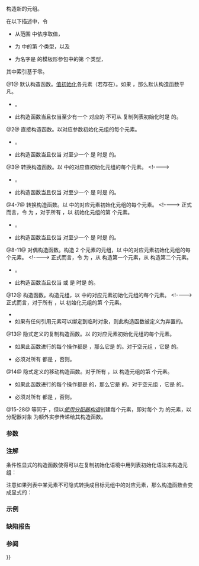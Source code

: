 {{cpp/utility/tuple/title|tuple}}
{{cpp/utility/tuple/navbar}}
{{dcl begin}}
{{dcl header|tuple}}
{{dcl|num=1|since=c++11|notes={{mark|条件性 explicit}}|1=
constexpr tuple();
}}
{{dcl|num=2|since=c++11|notes={{mark|C++14 起 constexpr}}&lt;br&gt;{{mark|条件性 explicit}}|1=
tuple( const Types&amp;... args );
}}
{{dcl|num=3|since=c++11|notes={{mark|C++14 起 constexpr}}&lt;br&gt;{{mark|条件性 explicit}}|1=
template&lt; class... UTypes &gt;
tuple( UTypes&amp;&amp;... args );
}}
{{dcl|num=4|since=c++23|notes={{mark|条件性 explicit}}|1=
template&lt; class... UTypes &gt;
constexpr tuple( tuple&lt;UTypes...&gt;&amp; other );
}}
{{dcl|num=5|since=c++11|notes={{mark|C++14 起 constexpr}}&lt;br&gt;{{mark|条件性 explicit}}|1=
template&lt; class... UTypes &gt;
tuple( const tuple&lt;UTypes...&gt;&amp; other );
}}
{{dcl|num=6|since=c++11|notes={{mark|C++14 起 constexpr}}&lt;br&gt;{{mark|条件性 explicit}}|1=
template&lt; class... UTypes &gt;
tuple( tuple&lt;UTypes...&gt;&amp;&amp; other );
}}
{{dcl|num=7|since=c++23|notes={{mark|条件性 explicit}}|1=
template&lt; class... UTypes &gt;
constexpr tuple( const tuple&lt;UTypes...&gt;&amp;&amp; other );
}}
{{dcl|num=8|since=c++23|notes={{mark|条件性 explicit}}|1=
template&lt; class U1, class U2 &gt;
constexpr tuple( std::pair&lt;U1, U2&gt;&amp; p );
}}
{{dcl|num=9|since=c++11|notes={{mark|C++14 起 constexpr}}&lt;br&gt;{{mark|条件性 explicit}}|1=
template&lt; class U1, class U2 &gt;
tuple( const std::pair&lt;U1, U2&gt;&amp; p );
}}
{{dcl|num=10|since=c++11|notes={{mark|C++14 起 constexpr}}&lt;br&gt;{{mark|条件性 explicit}}|1=
template&lt; class U1, class U2 &gt;
tuple( std::pair&lt;U1, U2&gt;&amp;&amp; p );
}}
{{dcl|num=11|since=c++23|notes={{mark|条件性 explicit}}|1=
template&lt; class U1, class U2 &gt;
constexpr tuple( const std::pair&lt;U1, U2&gt;&amp;&amp; p );
}}
{{dcl|num=12|since=c++23|notes={{mark|条件性 explicit}}|1=
template&lt; tuple-like UTuple &gt;
constexpr tuple( UTuple&amp;&amp; u );
}}
{{dcl|num=13|since=c++11|1=
tuple( const tuple&amp; other ) = default;
}}
{{dcl|num=14|since=c++11|1=
tuple( tuple&amp;&amp; other ) = default;
}}
{{dcl h|扩展分配器构造函数}}
{{dcl|num=15|since=c++11|notes={{mark|C++20 起 constexpr}}&lt;br&gt;{{mark|条件性 explicit}}|1=
template&lt; class Alloc &gt;
tuple( std::allocator_arg_t, const Alloc&amp; a );
}}
{{dcl|num=16|since=c++11|notes={{mark|C++20 起 constexpr}}&lt;br&gt;{{mark|条件性 explicit}}|1=
template&lt; class Alloc &gt;
tuple( std::allocator_arg_t, const Alloc&amp; a,
       const Types&amp;... args );
}}
{{dcl|num=17|since=c++11|notes={{mark|C++20 起 constexpr}}&lt;br&gt;{{mark|条件性 explicit}}|1=
template&lt; class Alloc, class... UTypes &gt;
tuple( std::allocator_arg_t, const Alloc&amp; a,
       UTypes&amp;&amp;... args );
}}
{{dcl|num=18|since=c++23|notes={{mark|条件性 explicit}}|1=
template&lt; class Alloc, class... UTypes &gt;
constexpr tuple( std::allocator_arg_t, const Alloc&amp; a,
                 tuple&lt;UTypes...&gt;&amp; other );
}}
{{dcl|num=19|since=c++11|notes={{mark|C++20 起 constexpr}}&lt;br&gt;{{mark|条件性 explicit}}|1=
template&lt; class Alloc, class... UTypes &gt;
tuple( std::allocator_arg_t, const Alloc&amp; a,
       const tuple&lt;UTypes...&gt;&amp; other );
}}
{{dcl|num=20|since=c++11|notes={{mark|C++20 起 constexpr}}&lt;br&gt;{{mark|条件性  explicit}}|1=
template&lt; class Alloc, class... UTypes &gt;
tuple( std::allocator_arg_t, const Alloc&amp; a,
       tuple&lt;UTypes...&gt;&amp;&amp; other );
}}
{{dcl|num=21|since=c++23|notes={{mark|条件性 explicit}}|1=
template&lt; class Alloc, class... UTypes &gt;
constexpr tuple( std::allocator_arg_t, const Alloc&amp; a,
                 const tuple&lt;UTypes...&gt;&amp;&amp; other );
}}
{{dcl|num=22|since=c++23|notes={{mark|条件性 explicit}}|1=
template&lt; class Alloc, class U1, class U2 &gt;
constexpr tuple( std::allocator_arg_t, const Alloc&amp; a,
                 std::pair&lt;U1, U2&gt;&amp; p );
}}
{{dcl|num=23|since=c++11|notes={{mark|C++20 起 constexpr}}&lt;br&gt;{{mark|条件性  explicit}}|1=
template&lt; class Alloc, class U1, class U2 &gt;
tuple( std::allocator_arg_t, const Alloc&amp; a,
       const std::pair&lt;U1, U2&gt;&amp; p );
}}
{{dcl|num=24|since=c++11|notes={{mark|C++20 起 constexpr}}&lt;br&gt;{{mark|条件性 explicit}}|1=
template&lt; class Alloc, class U1, class U2 &gt;
tuple( std::allocator_arg_t, const Alloc&amp; a,
       std::pair&lt;U1, U2&gt;&amp;&amp; p );
}}
{{dcl|num=25|since=c++23|notes={{mark|条件性 explicit}}|1=
template&lt; class Alloc, class U1, class U2 &gt;
constexpr tuple( std::allocator_arg_t, const Alloc&amp; a,
                 const std::pair&lt;U1, U2&gt;&amp;&amp; p );
}}
{{dcl|num=26|since=c++23|notes={{mark|条件性 explicit}}|1=
template&lt; class Alloc, tuple-like UTuple &gt;
constexpr tuple( std::allocator_arg_t, const Alloc&amp; a, UTuple&amp;&amp; u );
}}
{{dcl|num=27|since=c++11|notes={{mark|C++20 起 constexpr}}|1=
template&lt; class Alloc &gt;
tuple( std::allocator_arg_t, const Alloc&amp; a,
       const tuple&amp; other );
}}
{{dcl|num=28|since=c++11|notes={{mark|C++20 起 constexpr}}|1=
template&lt; class Alloc &gt;
tuple( std::allocator_arg_t, const Alloc&amp; a,
       tuple&amp;&amp; other );
}}
{{dcl end}}

构造新的元组。

在以下描述中，令
* {{c|i}} 从范围 {{range|0|sizeof...(Types)}} 中依序取值，
* {{tt|Ti}} 为 {{tt|Types}} 中的第 {{c|i}} 个类型，以及
* {{tt|Ui}} 为名字是 {{tt|UTypes}} 的模板形参包中的第 {{c|i}} 个类型，
其中索引基于零。

@1@ 默认构造函数。[[cpp/language/value initialization|值初始化]]各元素（若存在）。如果 {{c|1=sizeof...(Types) == 0}}，那么默认构造函数平凡。
* {{cpp/enable if| {{c|std::is_default_constructible&lt;Ti&gt;::value}} 对所有 {{c|i}} 都是 {{c|true}} }}。
* 此构造函数当且仅当至少有一个 {{c|i}} 对应的 {{tt|Ti}} 不可从 {{c|{}&lt;!----&gt;}} 复制列表初始化时是 {{c/core|explicit}} 的。

@2@ 直接构造函数。以对应参数初始化元组的每个元素。
* {{cpp/enable if| {{c|1=sizeof...(Types) &gt;= 1}} 且 {{c|std::is_copy_constructible&lt;Ti&gt;::value}} 对所有 {{c|i}} 都是 {{c|true}} }}。
* 此构造函数当且仅当 {{c|std::is_convertible&lt;const Ti&amp;, Ti&gt;::value}} 对至少一个 {{c|i}} 是 {{c|false}} 时是 {{c/core|explicit}} 的。

@3@ 转换构造函数。以 {{c|std::forward&lt;UTypes&gt;(args)}} 中的对应值初始化元组的每个元素。
&lt;!----&gt;
* {{cpp/enable if|
** {{c|1=sizeof...(Types) == sizeof...(UTypes)}}，且
** {{c|1=sizeof...(Types) &gt;= 1}}，且
** {{c|std::is_constructible&lt;Ti, Ui&gt;::value}} 对所有 {{c|i}} 都是 {{c|true}}，且
** 令 {{tt|D}} 为 {{rev inl|until=c++20|{{c|std::decay&lt;U0&gt;::type}}}}{{rev inl|since=c++20|{{c|std::remove_cvref_t&lt;U0&gt;}}}}，那么
*** 如果 {{c|1=sizeof...(Types) == 1}}，那么 {{tt|D}} 不是 {{tt|std::tuple}}，否则，
*** 如果 {{c|1=sizeof...(Types) == 2}} 或 {{c|1=sizeof...(Types) == 3}}，那么要么 {{tt|D}} 不是 {{lc|std::allocator_arg_t}}，要么 {{tt|T0}} 是 {{lc|std::allocator_arg_t}}
}}。
* 此构造函数当且仅当 {{c|std::is_convertible&lt;Ui, Ti&gt;::value}} 对至少一个 {{c|i}} 是 {{c|false}} 时是 {{c/core|explicit}} 的。
{{rrev|since=c++23|
* 如果任何引用元素的初始化会[[cpp/language/reference_initialization#临时量的生存期|绑定它到临时对象]]，那么定义此构造函数为弃置的。
}}

@4-7@ 转换构造函数。以 {{c|other}} 中的对应元素初始化元组的每个元素。
&lt;!----&gt;
正式而言，令 {{c|FWD(other)}} 为 {{c|std::forward&lt;decltype(other)&gt;(other)}}，对于所有 {{c|i}}，以 {{c|std::get&lt;i&gt;(FWD(other))}} 初始化元组的第 {{c|i}} 个元素。
* {{cpp/enable if|
** {{c|1=sizeof...(Types) == sizeof...(UTypes)}}，
** {{c|std::is_constructible_v&lt;TI, decltype(std::get&lt;i&gt;(FWD(other)))&gt;}} 对所有 {{c|i}} 都是 {{c|true}}，且
** 以下之一成立：
*** {{c|sizeof...(Types)}} 不是 {{c|1}}，或者
***（当 {{tt|Types...}} 展开成 {{tt|T}} 且 {{tt|UTypes...}} 展开成 {{tt|U}} 时）{{c|std::is_convertible_v&lt;decltype(other), T&gt;}}，{{c|std::is_constructible_v&lt;T, decltype(other)&gt;}} 和 {{c|std::is_same_v&lt;T, U&gt;}} 都是 {{c|false}}
}}。
* 此构造函数当且仅当 {{c|std::is_convertible_v&lt;decltype(std::get&lt;I&gt;(FWD(other))), TI&gt;}} 对至少一个 {{c|i}} 是 {{c|false}} 时是 {{c/core|explicit}} 的。
{{rrev|since=c++23|
* 如果任何引用元素的初始化会绑定它到临时对象，那么定义此构造函数为弃置的。
}}

@8-11@ 对偶构造函数。构造 2 个元素的元组，以 {{c|p}} 中的对应元素初始化元组的每个元素。
&lt;!----&gt;
正式而言，令 {{c|FWD(p)}} 为 {{c|std::forward&lt;decltype(p)&gt;(p)}}，从 {{c|std::get&lt;0&gt;(FWD(p))}} 构造第一个元素，从 {{c|std::get&lt;1&gt;(FWD(p))}} 构造第二个元素。
* {{cpp/enable if|
** {{c|1=sizeof...(Types) == 2}}，
** {{c|std::is_constructible_v&lt;T0, decltype(std::get&lt;0&gt;(FWD(p)))&gt;}} 是 {{c|true}}，且
** {{c|std::is_constructible_v&lt;T1, decltype(std::get&lt;1&gt;(FWD(p)))&gt;}} 是 {{c|true}}
}}。
* 此构造函数当且仅当 {{c|std::is_convertible_v&lt;decltype(std::get&lt;0&gt;(FWD(p))), T0&gt;}} 或 {{c|std::is_convertible_v&lt;decltype(std::get&lt;1&gt;(FWD(p))), T1&gt;}} 是 {{c|false}} 时是 {{c/core|explicit}} 的。
{{rrev|since=c++23|
* 如果任何引用元素的初始化会绑定它到临时对象，那么定义此构造函数为弃置的。
}}

@12@ {{rlpi|tuple-like}} 构造函数。构造元组，以 {{c|u}} 中的对应元素初始化元组的每个元素。
&lt;!----&gt;
正式而言，对于所有 {{c|i}}，以 {{c|std::get&lt;i&gt;(std::forward&lt;UTuple&gt;(u))}} 初始化元组的第 {{c|i}} 个元素。
* {{cpp/enable if|
** {{c|std::same_as&lt;std::remove_cvref_t&lt;UTuple&gt;, std::tuple&gt;}} 是 {{c|false}}，
** {{c|std::remove_cvref_t&lt;UTuple&gt;}} 不是 {{ltt|cpp/ranges/subrange|std::ranges::subrange}} 的特化，
** {{c|sizeof...(Types)}} 等于 {{c|std::tuple_size_v&lt;std::remove_cvref_t&lt;UTuple&gt;&gt;}}，
** {{c|std::is_constructible_v&lt;Ti, decltype(std::get&lt;i&gt;(std::forward&lt;UTuple&gt;(u)))&gt;}} 对于所有 {{c|i}} 都是 {{c|true}}，且
** 以下之一成立：
*** {{c|sizeof...(Types)}} 不是 {{c|1}}，或者
*** （当 {{tt|Types...}} 展开成 {{tt|T}} 时）{{c|std::is_convertible_v&lt;UTuple, T&gt;}} 和 {{c|std::is_constructible_v&lt;T, UTuple&gt;}} 都是 {{c|false}}。}}
* 如果有任何引用元素可以绑定到临时对象，则此构造函数被定义为弃置的。

@13@ 隐式定义的复制构造函数。以 {{c|other}} 的对应元素初始化元组的每个元素。
* 如果此函数进行的每个操作都是 {{c/core|constexpr}}，那么它是 {{c/core|constexpr}} 的。对于空元组 {{c/core|std::tuple&lt;&gt;}}，它是 {{c|constexpr}} 的。
* {{c|std::is_copy_constructible&lt;Ti&gt;::value}} 必须对所有 {{c|i}} 都是 {{c|true}}，否则{{rev inl|until=c++20|行为未定义}}{{rev inl|since=c++20|此重载不会参与重载决议}}。

@14@ 隐式定义的移动构造函数。对于所有 {{c|i}}，以 {{c|std::forward&lt;Ui&gt;(std::get&lt;i&gt;(other))}} 构造元组的第 {{c|i}} 个元素。
* 如果此函数进行的每个操作都是 {{c/core|constexpr}} 的，那么它是 {{c/core|constexpr}} 的。对于空元组 {{c/core|std::tuple&lt;&gt;}}，它是 {{c/core|constexpr}} 的。
* {{c|std::is_move_constructible&lt;Ti&gt;::value}} 必须对所有 {{c|i}} 都是 {{c|true}}，否则{{rev inl|until=c++20|行为未定义}}{{rev inl|since=c++20|此重载不参与重载决议}}。

@15-28@ 等同于 {{v|1-14}}，但以''[[cpp/memory/uses_allocator#使用分配器构造|使用分配器构造]]''{{sep}}创建每个元素，即对每个 {{c|std::uses_allocator&lt;Ti, Alloc&gt;::value}} 为 {{c|true}} 的元素，以分配器对象 {{c|a}} 为额外实参传递给其构造函数。

===参数===
{{par begin}}
{{par|args|用于初始化元组每个元素的值}}
{{par|other|用于初始化元组每个元素的值的元组}}
{{par|p|用于初始化 2-元组的两个元素的值的对偶}}
{{par|u|用于初始化元组每个元素的值的 {{rlpi|tuple-like}} 对象}}
{{par|a|用于使用分配器构造的分配器}}
{{par end}} 

===注解===
条件性显式的构造函数使得可以在复制初始化语境中用列表初始化语法来构造元组：
{{source|1=
std::tuple&lt;int, int&gt; foo_tuple() 
{
    // return {1, -1};             // N4387 前错误
    return std::make_tuple(1, -1); // 始终可行
}
}}

注意如果列表中某元素不可隐式转换成目标元组中的对应元素，那么构造函数会变成显式的：
{{source|1=
using namespace std::chrono;
void launch_rocket_at(std::tuple&lt;hours, minutes, seconds&gt;);

launch_rocket_at({hours(1), minutes(2), seconds(3)}); // OK
launch_rocket_at({1, 2, 3}); // 错误：int 不可隐式转换到 duration
launch_rocket_at(std::tuple&lt;hours, minutes, seconds&gt;{1, 2, 3}); // OK
}}

===示例===
{{example
|code=
#include &lt;iomanip&gt;
#include &lt;iostream&gt;
#include &lt;memory&gt;
#include &lt;string&gt;
#include &lt;string_view&gt;
#include &lt;tuple&gt;
#include &lt;type_traits&gt;
#include &lt;vector&gt;

// 打印 vector 到流的辅助函数
template&lt;class Os, class T&gt;
Os&amp; operator&lt;&lt;(Os&amp; os, std::vector&lt;T&gt; const&amp; v)
{
    os &lt;&lt; '{';
    for (auto i{v.size()}; const T&amp; e : v)
        os &lt;&lt; e &lt;&lt; (--i ? "," : "");
    return os &lt;&lt; '}';
}

template&lt;class T&gt;
void print_single(T const&amp; v)
{
    if constexpr (std::is_same_v&lt;T, std::decay_t&lt;std::string&gt;&gt;)
        std::cout &lt;&lt; std::quoted(v);
    else if constexpr (std::is_same_v&lt;std::decay_t&lt;T&gt;, char&gt;)
        std::cout &lt;&lt; "'" &lt;&lt; v &lt;&lt; "'";
    else
        std::cout &lt;&lt; v;
}

// 打印任意大小元组的辅助函数
template&lt;class Tuple, std::size_t N&gt;
struct TuplePrinter
{
    static void print(const Tuple&amp; t)
    {
        TuplePrinter&lt;Tuple, N - 1&gt;::print(t);
        std::cout &lt;&lt; ", ";
        print_single(std::get&lt;N - 1&gt;(t));
    }
};

template&lt;class Tuple&gt;
struct TuplePrinter&lt;Tuple, 1&gt;
{
    static void print(const Tuple&amp; t)
    {
        print_single(std::get&lt;0&gt;(t));
    }
};

template&lt;class... Args&gt;
void print(std::string_view message, const std::tuple&lt;Args...&gt;&amp; t)
{
    std::cout &lt;&lt; message &lt;&lt; " (";
    TuplePrinter&lt;decltype(t), sizeof...(Args)&gt;::print(t);
    std::cout &lt;&lt; ")\n";
}
// 辅助函数结束

int main()
{
    std::tuple&lt;int, std::string, double&gt; t1;
    print("值初始化，t1：", t1);
    
    std::tuple&lt;int, std::string, double&gt; t2{42, "Test", -3.14};
    print("通过值进行初始化，t2：", t2);
    
    std::tuple&lt;char, std::string, int&gt; t3{t2};
    print("隐式转换，t3：", t3);
    
    std::tuple&lt;int, double&gt; t4{std::make_pair(42, 3.14)};
    print("从 pair 构造，t4：", t4);
    
    // 给定拥有单实参构造函数的分配器 my_alloc my_alloc(int)
    // 用 my_alloc(1) 在 vector 中分配 5 个 int
    using my_alloc = std::allocator&lt;int&gt;;
    std::vector&lt;int, my_alloc&gt; v{5, 1, my_alloc{/* 1 */}&lt;!----&gt;};
    
    // 用 my_alloc(2) 在 tuple 中的 vector 中分配 5 个 int
    std::tuple&lt;int, std::vector&lt;int, my_alloc&gt;, double&gt; t5
        {std::allocator_arg, my_alloc{/* 2 */}, 42, v, -3.14};
    print("带分配器构造，t5：", t5);
}
|p=true
|output=
值初始化，t1：(0, "", 0)
通过值进行初始化，t2：(42, "Test", -3.14)
隐式转换，t3：('*', "Test", -3)
从 pair 构造，t4：(42, 3.14)
带分配器构造，t5：(42, {1,1,1,1,1}, -3.14)
}}

===缺陷报告===
{{dr list begin}}
{{dr list item|wg=lwg|dr=2510|std=C++11|before=默认构造函数是隐式的|after=使之为条件性 explicit}}
{{dr list item|wg=lwg|dr=3121|std=C++11|before=1-tuple 的默认构造函数可能递归地检查约束;&lt;br&gt;{{tt|allocator_arg_t}} 参数带来歧义|after=进一步约束构造函数}}
{{dr list item|wg=lwg|dr=3158|std=C++11|before=对应默认构造函数的使用分配器构造函数为隐式|after=使之为条件性 explicit}}
{{dr list item|wg=lwg|dr=3211|std=C++11|before=未指定 {{tt|tuple&lt;&gt;}} 的默认构造函数是否为平凡|after=要求为平凡}}
{{dr list item|wg=lwg|dr=4045|std=C++23|before={{tti|tuple-like}} 构造函数可能潜在地创建悬垂引用|after=将其定义为弃置}}
{{dr list item|paper=N4387|std=C++11|before=某些构造函数曾经是 explicit 的，阻止了有用的行为|after=使大多数构造函数为条件性 explicit}}
{{dr list end}}

===参阅===
{{dsc begin}}
{{dsc inc|cpp/utility/tuple/dsc operator{{=}}}}
{{dsc inc|cpp/utility/tuple/dsc make_tuple}}
{{dsc inc|cpp/utility/tuple/dsc tie}}
{{dsc inc|cpp/utility/tuple/dsc forward_as_tuple}}
{{dsc inc|cpp/utility/pair/dsc constructor}}
{{dsc end}}

{{langlinks|de|en|es|fr|it|ja|pt|ru}}